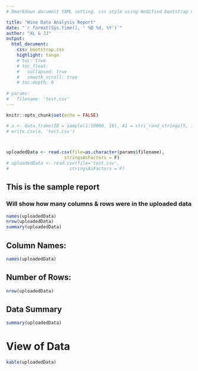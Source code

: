 ```yaml
---
# Rmarkdown document YAML setting. css style using modified bootstrap css file.

title: "Wine Data Analysis Report"
date: "`r format(Sys.time(), ' %B %d, %Y')`"
author: "XL & JJ"
output: 
  html_document:
    css: bootstrap.css
    highlight: tango
    # toc: true
    # toc_float:
    #   collapsed: true
    #   smooth_scroll: true
    # toc:depth: 0
    
# params:
#   filename: 'test.csv'
---
```


```r
knitr::opts_chunk$set(echo = FALSE)

# a <- data.frame(ID = sample(1:10000, 10), A1 = stri_rand_strings(5, 10, '[A-Z]'), B1 = sample(seq(as.Date('1999/01/01'), as.Date('2000/01/01'), by="day"), 10))
# write.csv(a, 'test.csv')



uploadedData <- read.csv(file=as.character(params$filename),
                      stringsAsFactors = F)
# uploadedData <- read.csv(file='test.csv',
#                       stringsAsFactors = F)
```

## This is the sample report
### Will show how many columns & rows were in the uploaded data

```r
names(uploadedData)
nrow(uploadedData)
summary(uploadedData)
```
## Column Names:
```r
names(uploadedData)

```

## Number of Rows:
```r
nrow(uploadedData)
```

## Data Summary
```r
summary(uploadedData)
```

# View of Data
```r
kable(uploadedData)
```




